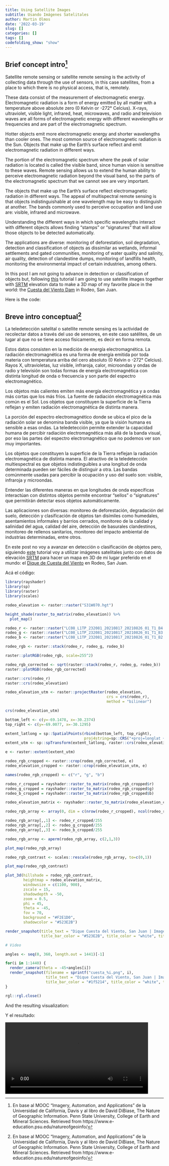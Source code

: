 ```yaml
---
title: Using Satellite Images
subtitle: Usando Imágenes Satelitales
author: Martin Olmos
date: '2022-03-19'
slug: []
categories: []
tags: []
codefolding_show: "show"
---
```


::: {.content-visible when-profile="english"}

## Brief concept intro[^1]

Satellite remote sensing or satellite remote sensing is the activity of collecting data through the use of sensors, in this case satellites, from a place to which there is no physical access, that is, remotely.

These data consist of the measurement of electromagnetic energy. Electromagnetic radiation is a form of energy emitted by all matter with a temperature above absolute zero (0 Kelvin or -272° Celcius). X-rays, ultraviolet, visible light, infrared, heat, microwaves, and radio and television waves are all forms of electromagnetic energy with different wavelengths or frequencies and are part of the electromagnetic spectrum.

Hotter objects emit more electromagnetic energy and shorter wavelengths than cooler ones. The most common source of electromagnetic radiation is the Sun. Objects that make up the Earth's surface reflect and emit electromagnetic radiation in different ways.

The portion of the electromagnetic spectrum where the peak of solar radiation is located is called the visible band, since human vision is sensitive to these waves. Remote sensing allows us to extend the human ability to perceive electromagnetic radiation beyond the visual band, so the parts of the electromagnetic spectrum that we cannot see are very important.

The objects that make up the Earth's surface reflect electromagnetic radiation in different ways. The appeal of multispectral remote sensing is that objects indistinguishable at one wavelength may be easy to distinguish at another. The bands commonly used to perceive occupation and land use are: visible, infrared and microwave.

Understanding the different ways in which specific wavelengths interact with different objects allows finding "stamps" or "signatures" that will allow those objects to be detected automatically.

The applications are diverse: monitoring of deforestation, soil degradation, detection and classification of objects as dissimilar as wetlands, informal settlements and gated communities, monitoring of water quality and salinity, air quality, detection of clandestine dumps, monitoring of landfills health, monitoring the environmental impact of certain industries, among others.

In this post I am not going to advance in detection or classification of objects but, following [this][1] tutorial I am going to use satellite images together with [SRTM][2] elevation data to make a 3D map of my favorite place in the world: the [Cuesta del Viento Dam][3] in Rodeo, San Juan.

Here is the code:

:::

::: {.content-visible when-profile="spanish"}

## Breve intro conceptual[^1]

La teledetección satelital o satellite remote sensing es la actividad de recolectar datos a través del uso de sensores, en este caso satélites, de un lugar al que no se tiene acceso físicamente, es decir en forma remota. 

Estos datos consisten en la medición de energía electromagnética. La radiación electromagnética es una forma de energía emitida por toda materia con temperatura arriba del cero absoluto (0 Kelvin o -272° Celcius). Rayos X, ultravioletas, luz visible, infraroja, calor, microondas y ondas de radio y televisión son todas formas de energía electromagnética con distinta longitud de onda o frecuencia y son parte del espectro electromagnético.

Los objetos más calientes emiten más energía electromagnética y a ondas más cortas que los más fríos. La fuente de radiación electromagnética más común es el Sol. Los objetos que constituyen la superficie de la Tierra reflejan y emiten radiación electromagnética de distinta manera.

La porción del espectro electromagnético donde se ubica el pico de la radiación solar se denomina banda visible, ya que la visión humana es sensible a esas ondas. La teledetección permite extender la capacidad humana de percibir radiación electromagnética más allá de la banda visual, por eso las partes del espectro electromagnético que no podemos ver son muy importantes.

Los objetos que constituyen la superficie de la Tierra reflejan la radiación electromagnética de distinta manera. El atractivo de la teledetección multiespectral es que objetos indistinguibles a una longitud de onda determinada pueden ser fáciles de distinguir a otra. Las bandas comúnmente usadas para percibir la ocupación y uso del suelo son: visible, infraroja y microondas.

Entender las diferentes maneras en que longitudes de onda específicas interactúan con distintos objetos permite encontrar “sellos” o “signatures” que permitirán detectar esos objetos automáticamente.

Las aplicaciones son diversas: monitoreo de deforestación, degradación del suelo, detección y clasificación de objetos tan disímiles como humedales, asentamientos informales y barrios cerrados, monitoreo de la calidad y salinidad del agua, calidad del aire, detección de basurales clandestinos, monitoreo de rellenos sanitarios, monitoreo del impacto ambiental de industrias determinadas, entre otros.

En este post no voy a avanzar en detección o clasificación de objetos pero, siguiendo [este][1] tutorial voy a utilizar imágenes satelitales junto con datos de elevación [SRTM][2] para hacer un mapa en 3D de mi lugar preferido en el mundo: el [Dique de Cuesta del Viento][3] en Rodeo, San Juan.

Acá el código:

:::

```r
library(rayshader)
library(sp)
library(raster)
library(scales)

rodeo_elevation <- raster::raster("S31W070.hgt")

height_shade(raster_to_matrix(rodeo_elevation)) %>% 
  plot_map()

rodeo_r <- raster::raster("LC08_L1TP_232081_20210817_20210826_01_T1_B4.TIF")
rodeo_g <- raster::raster("LC08_L1TP_232081_20210817_20210826_01_T1_B3.TIF")
rodeo_b <- raster::raster("LC08_L1TP_232081_20210817_20210826_01_T1_B2.TIF")

rodeo_rgb <- raster::stack(rodeo_r, rodeo_g, rodeo_b)

raster::plotRGB(rodeo_rgb, scale=255^2)

rodeo_rgb_corrected <- sqrt(raster::stack(rodeo_r, rodeo_g, rodeo_b))
raster::plotRGB(rodeo_rgb_corrected)

raster::crs(rodeo_r)
raster::crs(rodeo_elevation)

rodeo_elevation_utm <- raster::projectRaster(rodeo_elevation, 
                                             crs = crs(rodeo_r), 
                                             method = "bilinear")

crs(rodeo_elevation_utm)

bottom_left <- c(y=-69.1478, x=-30.2374)
top_right <- c(y=-69.0077, x=-30.1295)

extent_latlong = sp::SpatialPoints(rbind(bottom_left, top_right), 
                                   proj4string=sp::CRS("+proj=longlat +ellps=WGS84 +datum=WGS84"))
extent_utm <- sp::spTransform(extent_latlong, raster::crs(rodeo_elevation_utm))

e <- raster::extent(extent_utm)

rodeo_rgb_cropped <- raster::crop(rodeo_rgb_corrected, e)
rodeo_elevation_cropped <- raster::crop(rodeo_elevation_utm, e)

names(rodeo_rgb_cropped) <- c("r", "g", "b")

rodeo_r_cropped = rayshader::raster_to_matrix(rodeo_rgb_cropped$r)
rodeo_g_cropped = rayshader::raster_to_matrix(rodeo_rgb_cropped$g)
rodeo_b_cropped = rayshader::raster_to_matrix(rodeo_rgb_cropped$b)

rodeo_elevation_matrix <- rayshader::raster_to_matrix(rodeo_elevation_cropped)

rodeo_rgb_array <- array(0, dim = c(nrow(rodeo_r_cropped), ncol(rodeo_r_cropped), 3))

rodeo_rgb_array[,,1] <- rodeo_r_cropped/255
rodeo_rgb_array[,,2] <- rodeo_g_cropped/255
rodeo_rgb_array[,,3] <- rodeo_b_cropped/255

rodeo_rgb_array <- aperm(rodeo_rgb_array, c(2,1,3))

plot_map(rodeo_rgb_array)

rodeo_rgb_contrast <- scales::rescale(rodeo_rgb_array, to=c(0,1))

plot_map(rodeo_rgb_contrast)

plot_3d(hillshade = rodeo_rgb_contrast, 
        heightmap = rodeo_elevation_matrix,
        windowsize = c(1100, 900),
        zscale = 15, 
        shadowdepth = -50, 
        zoom = 0.5,
        phi = 45, 
        theta = -45, 
        fov = 70, 
        background = "#F2E1D0", 
        shadowcolor = "#523E2B")

render_snapshot(title_text = "Dique Cuesta del Viento, San Juan | Imagery: Landsat 8 | DEM: 30m SRTM", 
                title_bar_color = "#523E2B", title_color = "white", title_bar_alpha = 1)

# Video

angles <- seq(0, 360, length.out = 1441)[-1]

for(i in 1:1440) {
  render_camera(theta = -45+angles[i])
  render_snapshot(filename = sprintf("cuesta_%i.png", i),
                  title_text = "Dique Cuesta del Viento, San Juan | Imagery: Landsat 8 | DEM: 30m SRTM",
                  title_bar_color = "#1f5214", title_color = "white", title_bar_alpha = 1)
}

rgl::rgl.close()

```

::: {.content-visible when-profile="english"}

And the resulting visualization:

:::

::: {.content-visible when-profile="spanish"}

Y el resultado:

:::

![](cuesta.mp4){width=90%}

::: {.content-visible when-profile="english"}

[^1]: Based on the MOOC “Imagery, Automation, and Applications” from the University of California, Davis and the book by David DiBiase, The Nature of Geographic Information. Penn State University, College of Earth and Mineral Sciences. Retrieved from https://www.e-education.psu.edu/natureofgeoinfo/

:::

::: {.content-visible when-profile="spanish"}

[^1]: En base al MOOC “Imagery, Automation, and Applications” de la Universidad de California, Davis y al libro de David DiBiase, The Nature of Geographic Information. Penn State University, College of Earth and Mineral Sciences. Retrieved from https://www.e-education.psu.edu/natureofgeoinfo/

:::

[1]:https://www.tylermw.com/a-step-by-step-guide-to-making-3d-maps-with-satellite-imagery-in-r/
[2]:https://es.wikipedia.org/wiki/Misión_topográfica_Radar_Shuttle
[3]:https://www.sanjuan.tur.ar/que-hago/aventura/recomendados/dique-cuesta-del-viento 


